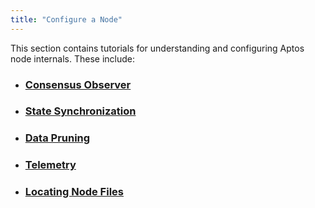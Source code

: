 ```yaml
---
title: "Configure a Node"
---
```






This section contains tutorials for understanding and configuring Aptos node internals. These include:

- ### [Consensus Observer](/network/nodes/configure/consensus-observer)
- ### [State Synchronization](/network/nodes/configure/state-sync)
- ### [Data Pruning](/network/nodes/configure/data-pruning)
- ### [Telemetry](/network/nodes/configure/telemetry)
- ### [Locating Node Files](/network/nodes/configure/node-files-all-networks)
